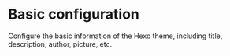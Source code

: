 # Basic configuration


Configure the basic information of the Hexo theme, including title, description, author, picture, etc.